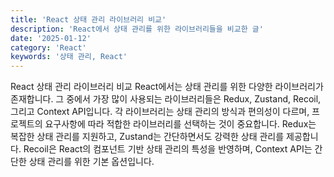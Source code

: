 ```yaml
---
title: 'React 상태 관리 라이브러리 비교'
description: 'React에서 상태 관리를 위한 라이브러리들을 비교한 글'
date: '2025-01-12'
category: 'React'
keywords: '상태 관리, React'
---
```


React 상태 관리 라이브러리 비교
React에서는 상태 관리를 위한 다양한 라이브러리가 존재합니다. 그 중에서 가장 많이 사용되는 라이브러리들은 Redux, Zustand, Recoil, 그리고 Context API입니다. 각 라이브러리는 상태 관리의 방식과 편의성이 다르며, 프로젝트의 요구사항에 따라 적합한 라이브러리를 선택하는 것이 중요합니다. Redux는 복잡한 상태 관리를 지원하고, Zustand는 간단하면서도 강력한 상태 관리를 제공합니다. Recoil은 React의 컴포넌트 기반 상태 관리의 특성을 반영하며, Context API는 간단한 상태 관리를 위한 기본 옵션입니다.

